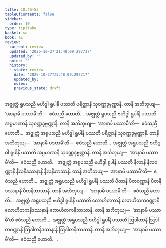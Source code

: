 ```yaml
---
title: 18.46–53
tableOfContents: false
sidebar:
  order: 10
type: tipitaka
basket: su
book: a1
review:
  current: review
  updated: '2025-10-27T21:48:09.297717'
  updated_by: ''
  notes: ''
  history:
  - state: review
    date: '2025-10-27T21:48:09.297717'
    updated_by: ''
    notes: ''
    previous_state: draft
---
```



<ReviewStatus review={frontmatter.review} showDetails={true} />

<HypothesisAnnotation frontmatter={frontmatter} />

<DynamicBreadcrumb />

<Division number="427–434" book="a1" e="ch" v="15">

<Paragraph number="449" book="a1">
အဇ္ဈတ္တံ ရူပသညီ ဗဟိဒ္ဓါ ရူပါနိ ပဿတိ ပရိတ္တာနိ သုဝဏ္ဏဒုဗ္ဗဏ္ဏာနိ. တာနိ အဘိဘုယျ—  ‘အာနာမိ ပဿာမီ’တိ—  ဧဝံသညီ ဟောတိ…  အဇ္ဈတ္တံ ရူပသညီ ဗဟိဒ္ဓါ ရူပါနိ ပဿတိ အပ္ပမာဏာနိ သုဝဏ္ဏဒုဗ္ဗဏ္ဏာနိ. တာနိ အဘိဘုယျ—  ‘အာနာမိ ပဿာမီ’တိ—  ဧဝံသညီ ဟောတိ…  အဇ္ဈတ္တံ အရူပသညီ ဗဟိဒ္ဓါ ရူပါနိ ပဿတိ ပရိတ္တာနိ သုဝဏ္ဏဒုဗ္ဗဏ္ဏာနိ. တာနိ အဘိဘုယျ—  ‘အာနာမိ ပဿာမီ’တိ—  ဧဝံသညီ ဟောတိ…  အဇ္ဈတ္တံ အရူပသညီ ဗဟိဒ္ဓါ ရူပါနိ ပဿတိ အပ္ပမာဏာနိ သုဝဏ္ဏဒုဗ္ဗဏ္ဏာနိ. တာနိ အဘိဘုယျ—  ‘အာနာမိ ပဿာမီ’တိ—  ဧဝံသညီ ဟောတိ…  အဇ္ဈတ္တံ အရူပသညီ ဗဟိဒ္ဓါ ရူပါနိ ပဿတိ နီလာနိ နီလဝဏ္ဏာနိ နီလနိဒဿနာနိ နီလနိဘာသာနိ. တာနိ အဘိဘုယျ—  ‘အာနာမိ ပဿာမီ’တိ—  ဧဝံသညီ ဟောတိ…  အဇ္ဈတ္တံ အရူပသညီ ဗဟိဒ္ဓါ ရူပါနိ ပဿတိ ပီတာနိ ပီတဝဏ္ဏာနိ ပီတနိဒဿနာနိ ပီတနိဘာသာနိ. တာနိ အဘိဘုယျ—  ‘အာနာမိ ပဿာမီ’တိ—  ဧဝံသညီ ဟောတိ…  အဇ္ဈတ္တံ အရူပသညီ ဗဟိဒ္ဓါ ရူပါနိ ပဿတိ လောဟိတကာနိ လောဟိတကဝဏ္ဏာနိ လောဟိတကနိဒဿနာနိ လောဟိတကနိဘာသာနိ. တာနိ အဘိဘုယျ—  ‘အာနာမိ ပဿာမီ’တိ ဧဝံသညီ ဟောတိ…  အဇ္ဈတ္တံ အရူပသညီ ဗဟိဒ္ဓါ ရူပါနိ ပဿတိ ဩဒါတာနိ ဩဒါတဝဏ္ဏာနိ ဩဒါတနိဒဿနာနိ ဩဒါတနိဘာသာနိ. တာနိ အဘိဘုယျ—  ‘အာနာမိ ပဿာမီ’တိ—  ဧဝံသညီ ဟောတိ… .
</Paragraph>
</Division>